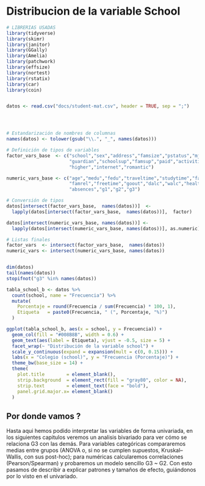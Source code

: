 # Distribucion de la variable School

```r

# LIBRERIAS USADAS 
library(tidyverse)
library(skimr)
library(janitor)
library(GGally)
library(Amelia)
library(patchwork)
library(effsize)
library(nortest)
library(rstatix)
library(car)
library(coin)


datos <- read.csv("docs/student-mat.csv", header = TRUE, sep = ";")




# Estandarización de nombres de columnas
names(datos) <- tolower(gsub("\\.", "_", names(datos)))

# Definición de tipos de variables
factor_vars_base  <- c("school","sex","address","famsize","pstatus","mjob","fjob","reason",
                       "guardian","schoolsup","famsup","paid","activities","nursery",
                       "higher","internet","romantic")

numeric_vars_base <- c("age","medu","fedu","traveltime","studytime","failures",
                       "famrel","freetime","goout","dalc","walc","health",
                       "absences","g1","g2","g3")

# Conversión de tipos 
datos[intersect(factor_vars_base,  names(datos))]  <- 
  lapply(datos[intersect(factor_vars_base,  names(datos))],  factor)

datos[intersect(numeric_vars_base, names(datos))] <- 
  lapply(datos[intersect(numeric_vars_base, names(datos))], as.numeric)

# Listas finales
factor_vars  <- intersect(factor_vars_base,  names(datos))
numeric_vars <- intersect(numeric_vars_base, names(datos))


dim(datos)               
tail(names(datos))       
stopifnot("g3" %in% names(datos))


```



```r


tabla_school_b <- datos %>%
  count(school, name = "Frecuencia") %>%
  mutate(
    Porcentaje = round(Frecuencia / sum(Frecuencia) * 100, 1),
    Etiqueta   = paste0(Frecuencia, " (", Porcentaje, "%)")
  )

ggplot(tabla_school_b, aes(x = school, y = Frecuencia)) +
  geom_col(fill = "#008B8B", width = 0.6) +
  geom_text(aes(label = Etiqueta), vjust = -0.5, size = 5) +
  facet_wrap(~ "Distribución de la variable school") +
  scale_y_continuous(expand = expansion(mult = c(0, 0.15))) +
  labs(x = "Colegio (school)", y = "Frecuencia (Porcentaje)") +
  theme_bw(base_size = 14) +
  theme(
    plot.title        = element_blank(),
    strip.background  = element_rect(fill = "gray80", color = NA),
    strip.text        = element_text(face = "bold"),
    panel.grid.major.x= element_blank()
  )
```

## Por donde vamos ?

Hasta aqui hemos podido interpretar las variables de forma univariada, en los siguientes capitulos veremos un analisis bivariado para ver cómo se relaciona G3 con las demás. Para variables categóricas compararemos medias entre grupos (ANOVA o, si no se cumplen supuestos, Kruskal–Wallis, con sus post-hoc); para numéricas calcularemos correlaciones (Pearson/Spearman) y probaremos un modelo sencillo G3 ~ G2. Con esto pasamos de describir a explicar patrones y tamaños de efecto, guiándonos por lo visto en el univariado.
